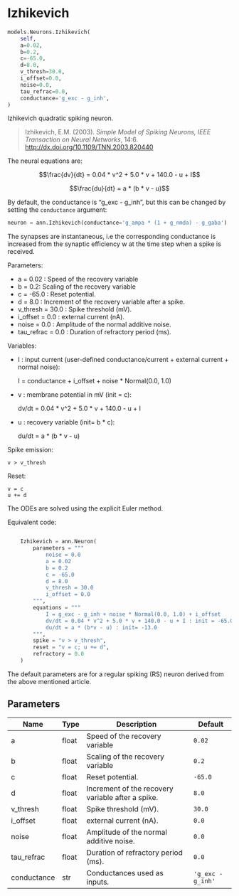 # Izhikevich { #ANNarchy.models.Neurons.Izhikevich }

```python
models.Neurons.Izhikevich(
    self,
    a=0.02,
    b=0.2,
    c=-65.0,
    d=8.0,
    v_thresh=30.0,
    i_offset=0.0,
    noise=0.0,
    tau_refrac=0.0,
    conductance='g_exc - g_inh',
)
```

Izhikevich quadratic spiking neuron.

> Izhikevich, E.M. (2003). *Simple Model of Spiking Neurons, IEEE Transaction on Neural Networks*, 14:6. <http://dx.doi.org/10.1109/TNN.2003.820440>

The neural equations are:

$$\frac{dv}{dt} = 0.04 * v^2 + 5.0 * v + 140.0 - u + I$$

$$\frac{du}{dt} = a * (b * v - u)$$

By default, the conductance is "g_exc - g_inh", but this can be changed by setting the ``conductance`` argument:

```python
neuron = ann.Izhikevich(conductance='g_ampa * (1 + g_nmda) - g_gaba')
```

The synapses are instantaneous, i.e the corresponding conductance is increased from the synaptic efficiency w at the time step when a spike is received.

Parameters:

* a = 0.02 : Speed of the recovery variable
* b = 0.2: Scaling of the recovery variable
* c = -65.0 : Reset potential.
* d = 8.0 : Increment of the recovery variable after a spike.
* v_thresh = 30.0 : Spike threshold (mV).
* i_offset = 0.0 : external current (nA).
* noise = 0.0 : Amplitude of the normal additive noise.
* tau_refrac = 0.0 : Duration of refractory period (ms).

Variables:

* I : input current (user-defined conductance/current + external current + normal noise):

    I = conductance + i_offset + noise * Normal(0.0, 1.0)

* v : membrane potential in mV (init = c):

    dv/dt = 0.04 * v^2 + 5.0 * v + 140.0 - u + I 

* u : recovery variable (init= b * c):

    du/dt = a * (b * v - u) 

Spike emission:

    v > v_thresh

Reset:

    v = c
    u += d 

The ODEs are solved using the explicit Euler method.

Equivalent code:

```python

    Izhikevich = ann.Neuron(
        parameters = """
            noise = 0.0
            a = 0.02
            b = 0.2
            c = -65.0
            d = 8.0
            v_thresh = 30.0
            i_offset = 0.0
        """, 
        equations = """
            I = g_exc - g_inh + noise * Normal(0.0, 1.0) + i_offset
            dv/dt = 0.04 * v^2 + 5.0 * v + 140.0 - u + I : init = -65.0
            du/dt = a * (b*v - u) : init= -13.0
        """,
        spike = "v > v_thresh",
        reset = "v = c; u += d",
        refractory = 0.0
    )
```

The default parameters are for a regular spiking (RS) neuron derived from the above mentioned article.

## Parameters {.doc-section .doc-section-parameters}

| Name        | Type   | Description                                       | Default           |
|-------------|--------|---------------------------------------------------|-------------------|
| a           | float  | Speed of the recovery variable                    | `0.02`            |
| b           | float  | Scaling of the recovery variable                  | `0.2`             |
| c           | float  | Reset potential.                                  | `-65.0`           |
| d           | float  | Increment of the recovery variable after a spike. | `8.0`             |
| v_thresh    | float  | Spike threshold (mV).                             | `30.0`            |
| i_offset    | float  | external current (nA).                            | `0.0`             |
| noise       | float  | Amplitude of the normal additive noise.           | `0.0`             |
| tau_refrac  | float  | Duration of refractory period (ms).               | `0.0`             |
| conductance | str    | Conductances used as inputs.                      | `'g_exc - g_inh'` |